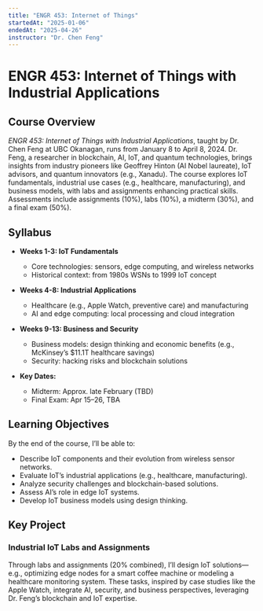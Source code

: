 ```yaml
---
title: "ENGR 453: Internet of Things"
startedAt: "2025-01-06"
endedAt: "2025-04-26"
instructor: "Dr. Chen Feng"
---
```

# ENGR 453: Internet of Things with Industrial Applications

## Course Overview

*ENGR 453: Internet of Things with Industrial Applications*, taught by Dr. Chen Feng at UBC Okanagan, runs from January 8 to April 8, 2024. Dr. Feng, a researcher in blockchain, AI, IoT, and quantum technologies, brings insights from industry pioneers like Geoffrey Hinton (AI Nobel laureate), IoT advisors, and quantum innovators (e.g., Xanadu). The course explores IoT fundamentals, industrial use cases (e.g., healthcare, manufacturing), and business models, with labs and assignments enhancing practical skills. Assessments include assignments (10%), labs (10%), a midterm (30%), and a final exam (50%).

## Syllabus

- **Weeks 1-3: IoT Fundamentals**  
  - Core technologies: sensors, edge computing, and wireless networks  
  - Historical context: from 1980s WSNs to 1999 IoT concept  

- **Weeks 4-8: Industrial Applications**  
  - Healthcare (e.g., Apple Watch, preventive care) and manufacturing  
  - AI and edge computing: local processing and cloud integration  

- **Weeks 9-13: Business and Security**  
  - Business models: design thinking and economic benefits (e.g., McKinsey’s $11.1T healthcare savings)  
  - Security: hacking risks and blockchain solutions  

- **Key Dates:**  
  - Midterm: Approx. late February (TBD)  
  - Final Exam: Apr 15–26, TBA  

## Learning Objectives

By the end of the course, I’ll be able to:  
- Describe IoT components and their evolution from wireless sensor networks.  
- Evaluate IoT’s industrial applications (e.g., healthcare, manufacturing).  
- Analyze security challenges and blockchain-based solutions.  
- Assess AI’s role in edge IoT systems.  
- Develop IoT business models using design thinking.  

## Key Project

### Industrial IoT Labs and Assignments  
Through labs and assignments (20% combined), I’ll design IoT solutions—e.g., optimizing edge nodes for a smart coffee machine or modeling a healthcare monitoring system. These tasks, inspired by case studies like the Apple Watch, integrate AI, security, and business perspectives, leveraging Dr. Feng’s blockchain and IoT expertise.
